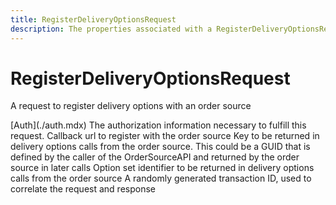 ```yaml
---
title: RegisterDeliveryOptionsRequest
description: The properties associated with a RegisterDeliveryOptionsRequest
---
```


RegisterDeliveryOptionsRequest
===============================================
A request to register delivery options with an order source

<Reference>
  <Field name="auth" nullable={false}>
    <Type>
      [Auth](./auth.mdx)
    </Type>
    <Description>
      The authorization information necessary to fulfill this request.
    </Description>
  </Field>
  <Field name="callback_url" type="string" nullable={false}>
    <Description>
      Callback url to register with the order source
    </Description>
  </Field>
  <Field name="marketplace_key" type="string" nullable={false}>
    <Description>
      Key to be returned in delivery options calls from the order source. This could be a GUID that is defined by the caller of the OrderSourceAPI and returned by the order source in later calls
    </Description>
  </Field>
  <Field name="option_key" type="string" nullable={false}>
    <Description>
      Option set identifier to be returned in delivery options calls from the order source
    </Description>
  </Field>
  <Field name="transaction_id" type="string" nullable={false}>
    <Description>
      A randomly generated transaction ID, used to correlate the request and response
    </Description>
  </Field>
</Reference>
